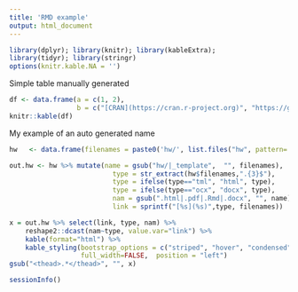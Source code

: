 ```yaml
---
title: 'RMD example'
output: html_document
---
```


```r
library(dplyr); library(knitr); library(kableExtra); 
library(tidyr); library(stringr)
options(knitr.kable.NA = '')
```

Simple table manually generated
```r
df <- data.frame(a = c(1, 2), 
                 b = c("[CRAN](https://cran.r-project.org)", "https://github.com"))
knitr::kable(df)
```

My example of an auto generated name
```r
hw   <- data.frame(filenames = paste0('hw/', list.files("hw", pattern='template|*.pdf|*.html|*.docx')))

out.hw <- hw %>% mutate(name = gsub("hw/|_template",  "", filenames), 
                          type = str_extract(hw$filenames,".{3}$"),
                          type = ifelse(type=="tml", "html", type),
                          type = ifelse(type=="ocx", "docx", type),
                          nam = gsub(".html|.pdf|.Rmd|.docx", "", name), 
                          link = sprintf("[%s](%s)",type, filenames))

x = out.hw %>% select(link, type, nam) %>% 
    reshape2::dcast(nam~type, value.var="link") %>% 
    kable(format="html") %>%
    kable_styling(bootstrap_options = c("striped", "hover", "condensed", "responsive" ,"bordered"), 
                  full_width=FALSE,  position = "left")
gsub("<thead>.*</thead>", "", x)
```


```r
sessionInfo()
```


